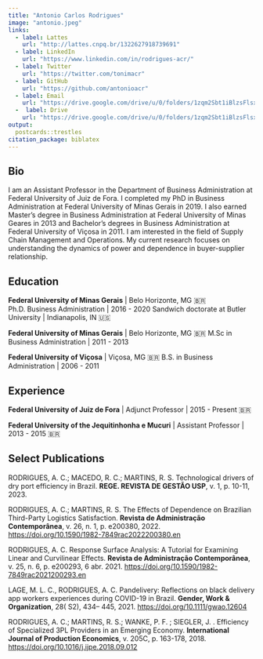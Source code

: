 ```yaml
---
title: "Antonio Carlos Rodrigues"
image: "antonio.jpeg"
links:
  - label: Lattes
    url: "http://lattes.cnpq.br/1322627918739691"
  - label: LinkedIn
    url: "https://www.linkedin.com/in/rodrigues-acr/"
  - label: Twitter
    url: "https://twitter.com/tonimacr"
  - label: GitHub
    url: "https://github.com/antonioacr"
  - label: Email
    url: "https://drive.google.com/drive/u/0/folders/1zqm2Sbt1iBlzsFlsx6Y-XmvL4N1OE8ho"
  -  label: Drive
    url: "https://drive.google.com/drive/u/0/folders/1zqm2Sbt1iBlzsFlsx6Y-XmvL4N1OE8ho"
output:
  postcards::trestles
citation_package: biblatex
---
```

 
## Bio

I am an Assistant Professor in the Department of Business Administration at Federal University of Juiz de Fora. I completed my PhD in Business Administration at Federal University of Minas Gerais in 2019. I also earned Master’s degree in Business Administration at Federal University of Minas Geares in 2013 and Bachelor’s degrees in Business Administration at Federal University of Viçosa in 2011. I am interested in the field of Supply Chain Management and Operations. My current research focuses on understanding the dynamics of power and dependence in buyer-supplier relationship.


## Education

**Federal University of Minas Gerais** | Belo Horizonte, MG 🇧🇷
Ph.D. Business Administration | 2016 - 2020 
Sandwich doctorate at Butler University | Indianapolis, IN 🇺🇸

**Federal University of Minas Gerais** | Belo Horizonte, MG 🇧🇷
M.Sc in Business Administration | 2011 - 2013

**Federal University of Viçosa** | Viçosa, MG 🇧🇷
B.S. in Business Administration | 2006 - 2011


## Experience

**Federal University of Juiz de Fora** | Adjunct Professor | 2015 - Present 🇧🇷

**Federal University of the Jequitinhonha e Mucuri** | Assistant Professor | 2013 - 2015 🇧🇷


## Select Publications

RODRIGUES, A. C.; MACEDO, R. C.; MARTINS, R. S. Technological drivers of dry port efficiency in Brazil. **REGE. REVISTA DE GESTÃO USP**, v. 1, p. 10-11, 2023.

RODRIGUES, A. C.; MARTINS, R. S. The Effects of Dependence on Brazilian Third-Party Logistics Satisfaction. **Revista de Administração Contemporânea**, v. 26, n. 1, p. e200380, 2022. <https://doi.org/10.1590/1982-7849rac2022200380.en>

RODRIGUES, A. C. Response Surface Analysis: A Tutorial for Examining Linear and Curvilinear Effects. **Revista de Administração Contemporânea**, v. 25, n. 6, p. e200293, 6 abr. 2021. <https://doi.org/10.1590/1982-7849rac2021200293.en>
 
LAGE, M. L. C., RODRIGUES, A. C. Pandelivery: Reflections on black delivery app workers experiences during COVID-19 in Brazil. **Gender, Work & Organization**, 28( S2), 434– 445, 2021. <https://doi.org/10.1111/gwao.12604>

RODRIGUES, A. C.; MARTINS, R. S.; WANKE, P. F. ; SIEGLER, J. . Efficiency of Specialized 3PL Providers in an Emerging Economy. **International Journal of Production Economics**, v. 205C, p. 163-178, 2018. <https://doi.org/10.1016/j.ijpe.2018.09.012>
